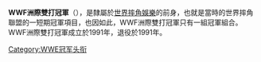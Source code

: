 {{Infobox championship
| 冠軍名稱          =WWF洲際雙打冠軍
| 圖像              =
| 圖像大小          =
| 圖像說明          =
| 現任冠軍王者      =
| 勝利日期          =
| 隸屬於            =[[世界摔角娛樂|世界摔角聯盟]]
| 創建日期          =1969年1月7日
| 最多勝利次數保持人={{link-en|佩羅·阿克雅|Perro Aguayo}} and {{link-en|濱田廣秋|Gran Hamada}}（1次）
| 首任冠軍          ={{link-en|佩羅·阿克雅|Perro Aguayo}} and {{link-en|濱田廣秋|Gran Hamada}}
| 最長連任時間保持人={{link-en|佩羅·阿克雅|Perro Aguayo}} and {{link-en|濱田廣秋|Gran Hamada}}
| 最短連任時間保持人=
| 最年長冠軍王者    =
| 最年輕冠軍王者    =
| 最重冠軍王者      =
| 最輕冠軍王者      =
| 舊時名稱          =
| 舊時設計          =
}}

'''WWF洲際雙打冠軍'''（{{lang-en|'''WWF Intercontinental Tag Team Championship'''}}），是隸屬於[[世界摔角娛樂|世界摔角娛樂]]的前身，也就是當時的世界摔角聯盟的一短期冠軍項目，也因如此，WWF洲際雙打冠軍只有一組冠軍組合。WWF洲際雙打冠軍成立於1991年，退役於1991年。

{{WWE冠軍列表|WWF洲際雙打冠軍}}

[[Category:WWE冠军头衔|Category:WWE冠军头衔]]